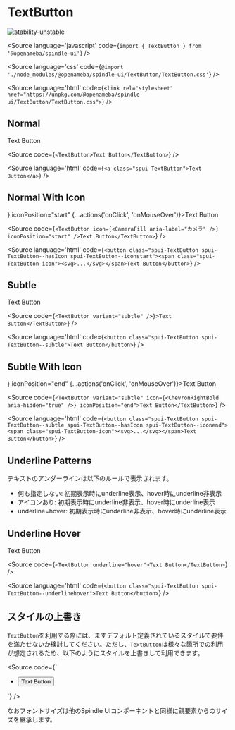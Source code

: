 
# TextButton

<Meta title="TextButton" component={TextButton} />

![stability-unstable](https://img.shields.io/badge/stability-unstable-yellow.svg)

<Source
  language='javascript'
  code={`import { TextButton } from '@openameba/spindle-ui'`}
/>

<Source
  language='css'
  code={`@import './node_modules/@openameba/spindle-ui/TextButton/TextButton.css'`}
/>

<Source
  language='html'
  code={`<link rel="stylesheet" href="https://unpkg.com/@openameba/spindle-ui/TextButton/TextButton.css">`}
/>

## Normal

<Preview withSource="open">
  <Story name="Normal">
    <TextButton {...actions('onClick', 'onMouseOver')}>Text Button</TextButton>
  </Story>
</Preview>

<Source
  code={`
<TextButton>Text Button</TextButton>
  `}
/>

<Source
  language='html'
  code={`
<a class="spui-TextButton">Text Button</a>
  `}
/>

## Normal With Icon

<Preview withSource="open">
  <Story name="NormalWithIcon">
    <TextButton icon={<CameraFill aria-label="カメラ" />} iconPosition="start" {...actions('onClick', 'onMouseOver')}>Text Button</TextButton>
  </Story>
</Preview>

<Source
  code={`
<TextButton icon={<CameraFill aria-label="カメラ" />} iconPosition="start" />Text Button</TextButton>
  `}
/>

<Source
  language='html'
  code={`
<button class="spui-TextButton spui-TextButton--hasIcon spui-TextButton--iconstart"><span class="spui-TextButton-icon"><svg>...</svg></span>Text Button</button>
  `}
/>

## Subtle

<Preview withSource="open">
  <Story name="Subtle">
    <TextButton variant="subtle" {...actions('onClick', 'onMouseOver')}>Text Button</TextButton>
  </Story>
</Preview>

<Source
  code={`
<TextButton variant="subtle" />}>Text Button</TextButton>
  `}
/>

<Source
  language='html'
  code={`
<button class="spui-TextButton spui-TextButton--subtle">Text Button</button>
  `}
/>

## Subtle With Icon

<Preview withSource="open">
  <Story name="SubtleWithIcon">
    <TextButton variant="subtle" icon={<ChevronRightBold aria-hidden="true" />} iconPosition="end" {...actions('onClick', 'onMouseOver')}>Text Button</TextButton>
  </Story>
</Preview>

<Source
  code={`
<TextButton variant="subtle" icon={<ChevronRightBold aria-hidden="true" />} iconPosition="end">Text Button</TextButton>
  `}
/>

<Source
  language='html'
  code={`
<button class="spui-TextButton spui-TextButton--subtle spui-TextButton--hasIcon spui-TextButton--iconend"><span class="spui-TextButton-icon"><svg>...</svg></span>Text Button</button>
  `}
/>

## Underline Patterns

テキストのアンダーラインは以下のルールで表示されます。

- 何も指定しない: 初期表示時にunderline表示、hover時にunderline非表示
- アイコンあり: 初期表示時にunderline非表示、hover時にunderline表示
- underline=hover: 初期表示時にunderline非表示、hover時にunderline表示

## Underline Hover

<Preview withSource="open">
  <Story name="UnderlineHover">
    <TextButton underline="hover" {...actions('onClick', 'onMouseOver')}>Text Button</TextButton>
  </Story>
</Preview>

<Source
  code={`
<TextButton underline="hover">Text Button</TextButton>
  `}
/>

<Source
  language='html'
  code={`
<button class="spui-TextButton spui-TextButton--underlinehover">Text Button</button>
  `}
/>

## スタイルの上書き
`TextButton`を利用する際には、ますデフォルト定義されているスタイルで要件を満たせないか検討してください。ただし、`TextButton`は様々な箇所での利用が想定されるため、以下のようにスタイルを上書きして利用できます。

<Source
  code={`
<style>
  .container {
    --TextButton-color: var(--color-text-medium-emphasis);
    --TextButton-icon-color: var(--color-object-medium-emphasis);
    --TextButton-fontWeight: normal;
  }
</style>
<div class="container">
<ul>
  <li><button class="spui-TextButton" href="#">Text Button</button></li>
</ul>
</div>
  `}
/>

なおフォントサイズは他のSpindle UIコンポーネントと同様に親要素からのサイズを継承します。
